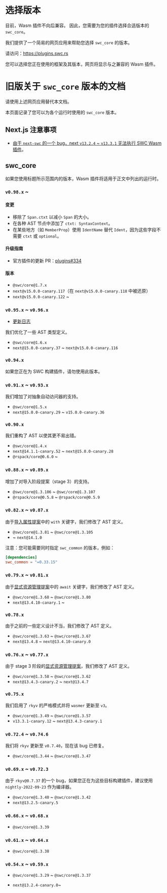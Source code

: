 # 选择版本

目前，Wasm 插件不向后兼容。
因此，您需要为您的插件选择合适版本的 `swc_core`。

我们提供了一个简易的网页应用来帮助您选择 `swc_core` 的版本。

请访问：https://plugins.swc.rs

您可以选择您正在使用的框架及其版本，网页将显示与之兼容的 Wasm 插件。

# 旧版关于 `swc_core` 版本的文档

请使用上述网页应用替代本文档。

本页面记录了您可以为各个运行时使用的 `swc_core` 版本。

## Next.js 注意事项

- [由于 `next-swc` 的一个 bug，next `v13.2.4` ~ `v13.3.1` 无法执行 SWC Wasm 插件](https://github.com/vercel/next.js/issues/46989#issuecomment-1486989081)。

## swc_core

如果您使用标题所示范围内的版本，Wasm 插件将适用于正文中列出的运行时。

### `v0.98.x` ~

#### 变更

- 移除了 `Span.ctxt` 以减小 `Span` 的大小。
- 在各种 AST 节点中添加了 `ctxt: SyntaxContext`。
- 在某些地方（如 `MemberProp`）使用 `IdentName` 替代 `Ident`，因为这些字段不需要 `ctxt` 或 `optional`。

#### 升级指南

- 官方插件的更新 PR：[plugins#334](https://github.com/swc-project/plugins/pull/334)

#### 版本

- `@swc/core@1.7.x`
- `next@v15.0.0-canary.117`（在 `next@v15.0.0-canary.118` 中被还原）
- `next@v15.0.0-canary.122` ~

### `v0.95.x` ~ `v0.96.x`

- [更新日志](https://github.com/swc-project/swc/blob/064af5391d8da9599f277bd68fd0b479b0b1235c/CHANGELOG.md#160---2024-06-15)

我们优化了一些 AST 类型定义。

- `@swc/core@1.6.x`
- `next@15.0.0-canary.37` ~ `next@v15.0.0-canary.116`

### `v0.94.x`

如果您正在为 SWC 构建插件，请勿使用此版本。

### `v0.91.x` ~ `v0.93.x`

我们增加了对抽象自动访问器的支持。

- `@swc/core@1.5.x`
- `next@15.0.0-canary.29` ~ `v15.0.0-canary.36`

### `v0.90.x`

我们重构了 AST 以使其更不易出错。

- `@swc/core@1.4.x`
- `next@14.1.1-canary.52` ~ `next@15.0.0-canary.28`
- `@rspack/core@0.6.0` ~

### `v0.88.x` ~ `v0.89.x`

增加了对导入阶段提案（stage 3）的支持。

- `@swc/core@1.3.106` ~ `@swc/core@1.3.107`
- `@rspack/core@0.5.8` ~ `@rspack/core@0.5.9`

### `v0.82.x` ~ `v0.87.x`

由于[导入属性提案](https://github.com/tc39/proposal-import-attributes)中的 `with` 关键字，我们修改了 AST 定义。

- `@swc/core@1.3.81` ~ `@swc/core@1.3.105`
- ~ `next@14.1.0`

注意：您可能需要同时指定 `swc_common` 的版本，例如：

```toml
[dependencies]
swc_common = "=0.33.15"
```

### `v0.79.x` ~ `v0.81.x`

由于[显式资源管理提案](https://github.com/tc39/proposal-explicit-resource-management)中的 `await` 关键字，我们修改了 AST 定义。

- `@swc/core@1.3.68` ~ `@swc/core@1.3.80`
- `next@13.4.10-canary.1` ~

### `v0.78.x`

由于之前的一些定义设计不当，我们修改了 AST 定义。

- `@swc/core@1.3.63` ~ `@swc/core@1.3.67`
- `next@13.4.8` ~ `next@13.4.10-canary.0`

### `v0.76.x` ~ `v0.77.x`

由于 stage 3 阶段的[显式资源管理提案](https://github.com/tc39/proposal-explicit-resource-management)，我们修改了 AST 定义。

- `@swc/core@1.3.58` ~ `@swc/core@1.3.62`
- `next@13.4.3-canary.2` ~ `next@13.4.7`

### `v0.75.x`

我们启用了 `rkyv` 的严格模式并将 `wasmer` 更新至 `v3`。

- `@swc/core@1.3.49` ~ `@swc/core@1.3.57`
- `v13.3.1-canary.12` ~ `next@13.4.3-canary.1`

### `v0.72.4` ~ `v0.74.6`

我们将 `rkyv` 更新至 `v0.7.40`，现在该 bug 已修复。

- `@swc/core@1.3.44` ~ `@swc/core@1.3.47`

### `v0.69.x` ~ `v0.72.3`

由于 `rkyv@0.7.37` 的一个 bug，如果您正在为这些目标构建插件，建议使用 `nightly-2022-09-23` 作为编译器。

- `@swc/core@1.3.40` ~ `@swc/core@1.3.42`
- `next@13.2.5-canary.5`

### `v0.66.x` ~ `v0.68.x`

- `@swc/core@1.3.39`

### `v0.61.x` ~ `v0.64.x`

- `@swc/core@1.3.38`

### `v0.54.x` ~ `v0.59.x`

- `@swc/core@1.3.29` ~ `@swc/core@1.3.37`

- `next@13.2.4-canary.0`~
